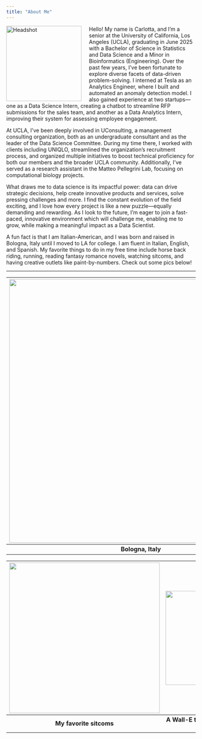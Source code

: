 ```yaml
---
title: "About Me"
---
```


<img src="downloads/Headshot.png" alt="Headshot" width="200px" style="float:left; margin-right:20px;" />

Hello! My name is Carlotta, and I’m a senior at the University of California, Los Angeles (UCLA), graduating in June 2025 with a Bachelor of Science in Statistics and Data Science and a Minor in Bioinformatics (Engineering). Over the past few years, I’ve been fortunate to explore diverse facets of data-driven problem-solving. I interned at Tesla as an Analytics Engineer, where I built and automated an anomaly detection model. I also gained experience at two startups—one as a Data Science Intern, creating a chatbot to streamline RFP submissions for the sales team, and another as a Data Analytics Intern, improving their system for assessing employee engagement.​

At UCLA, I’ve been deeply involved in UConsulting, a management consulting organization, both as an undergraduate consultant and as the leader of the Data Science Committee. During my time there, I worked with clients including UNIQLO, streamlined the organization’s recruitment process, and organized multiple initiatives to boost technical proficiency for both our members and the broader UCLA community. Additionally, I’ve served as a research assistant in the Matteo Pellegrini Lab, focusing on computational biology projects.​

​What draws me to data science is its impactful power: data can drive strategic decisions, help create innovative products and services, solve pressing challenges and more. I find the constant evolution of the field exciting, and I love how every project is like a new puzzle—equally demanding and rewarding. As I look to the future, I’m eager to join a fast-paced, innovative environment which will challenge me, enabling me to grow, while making a meaningful impact as a Data Scientist.

A fun fact is that I am Italian-American, and I was born and raised in Bologna, Italy until I moved to LA for college. I am fluent in Italian, English, and Spanish. My favorite things to do in my free time include horse back riding, running, reading fantasy romance novels, watching sitcoms, and having creative outlets like paint-by-numbers. Check out some pics below!

---

| ![](downloads/bologna.jpg){width=700} | ![](downloads/36F67DB4-7F97-46E7-A8F4-D3DB5EE62498-1.JPG){width=400} |
|:-------------------------------------:|:--------------------------------------------------------------------:|
| **Bologna, Italy**                    | **One of my show jumping events!**                                   |

| ![](downloads/Screenshot 2025-03-14 at 12.01.02 AM.png){width=400} | ![](downloads/IMG_0577.jpg){width=250}              |
|:------------------------------------------------------------------:|:---------------------------------------------------:|
| **My favorite sitcoms**                                            | **A Wall-E themed candle I made for a friend**      |